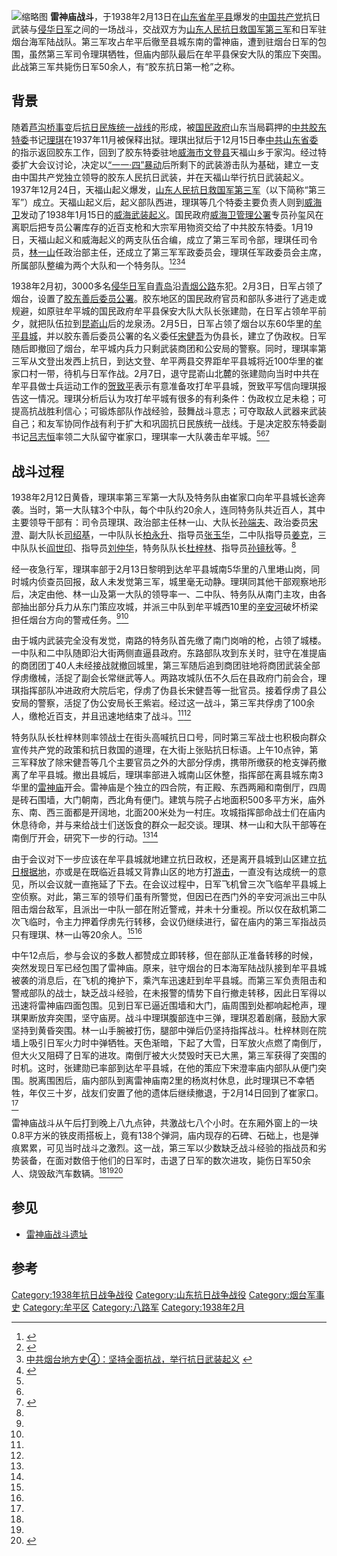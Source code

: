 [[File:Door_Plank_of_Thunder_God_Temple.jpg|缩略图]]
'''雷神庙战斗'''，于1938年2月13日在[[山东省|山东省]][[牟平区|牟平县]]爆发的[[中国共产党|中国共产党]]抗日武装与[[侵华日军|侵华日军]]之间的一场战斗，交战双方为[[山东人民抗日救国军第三军|山东人民抗日救国军第三军]]和日军驻烟台海军陆战队。第三军攻占牟平后徹至县城东南的雷神庙，遭到驻烟台日军的包围，虽然第三军司令理琪牺牲，但庙内部队最后在牟平县保安大队的策应下突围。此战第三军共毙伤日军50余人，有“胶东抗日第一枪”之称。

== 背景 ==
随着[[芦沟桥事变|芦沟桥事变]]后[[抗日民族统一战线|抗日民族统一战线]]的形成，被[[国民政府|国民政府]]山东当局羁押的[[中共胶东特委|中共胶东特委]]书记[[理琪|理琪]]在1937年11月被保释出狱。理琪出狱后于12月15日奉[[中共山东省委|中共山东省委]]的指示返回胶东工作，回到了胶东特委驻地[[威海市|威海市]][[文登市|文登县]]天福山乡于家沟。经过特委扩大会议讨论，决定以[[一一·四暴动|“一一·四”暴动]]后所剩下的武装游击队为基础，建立一支由中国共产党独立领导的胶东人民抗日武装，并在天福山举行抗日武装起义。1937年12月24日，天福山起义爆发，[[山东人民抗日救国军第三军|山东人民抗日救国军第三军]]（以下简称“第三军”）成立。天福山起义后，起义部队西进，理琪等几个特委主要负责人则到[[威海卫|威海卫]]发动了1938年1月15日的[[威海起义|威海武装起义]]。国民政府[[威海卫管理公署|威海卫管理公署]]专员孙玺风在离职后把专员公署库存的近百支枪和大宗军用物资交给了中共胶东特委。1月19日，天福山起义和威海起义的两支队伍合编，成立了第三军司令部，理琪任司令员，[[林一山|林一山]]任政治部主任，还成立了第三军军政委员会，理琪任军政委员会主席，所属部队整编为两个大队和一个特务队。<ref name=xh>{{Citeweb |url=http://www.sd.xinhuanet.com/wq/2008-01/02/content_12102581.htm |title=威海名人——天福英雄理琪 |date=2008-01-02 |publisher=新华网 |deadurl=yes |archiveurl=https://web.archive.org/web/20160304120633/http://www.sd.xinhuanet.com/wq/2008-01/02/content_12102581.htm |archivedate=2016-03-04 }}</ref><ref>{{Citeweb |url=http://www.wendeng.sd.cn/shengchenhtm/newsfile/2015-9-9/20159993698214580.html |title=血战向阳山 |date=2015-09-09 |publisher=文登网 |author=陈强伦 |access-date=2016-01-10 |archive-url=https://web.archive.org/web/20160201150346/http://www.wendeng.sd.cn/shengchenhtm/newsfile/2015-9-9/20159993698214580.html |archive-date=2016-02-01 |dead-url=yes }}</ref><ref name=jd>[http://w2.jiaodong.net/ytwgxj/system/2015/06/05/010163527.shtml 中共烟台地方史④：坚持全面抗战，举行抗日武装起义] {{webarchive|url=https://web.archive.org/web/20160201212417/http://w2.jiaodong.net/ytwgxj/system/2015/06/05/010163527.shtml |date=2016-02-01 }}</ref><ref>{{Citeweb |url=http://www.shm.com.cn/yantai/2004-05/06/content_2312.htm |title=中共胶东特委书记——理琪 |date=2004-05-06 |publisher=烟台日报 |deadurl=yes |archiveurl=https://web.archive.org/web/20160131124320/http://www.shm.com.cn/yantai/2004-05/06/content_2312.htm |archivedate=2016-01-31 }}</ref>

1938年2月初，3000多名[[侵华日军|侵华日军]]自[[青岛|青岛]]沿[[青烟公路|青烟公路]]东犯。2月3日，日军占领了烟台，设置了[[胶东善后委员公署|胶东善后委员公署]]。胶东地区的国民政府官员和部队多进行了逃走或规避，如原驻牟平城的国民政府牟平县保安大队大队长张建勋，在日军占领牟平前夕，就把队伍拉到[[昆嵛山|昆嵛山]]后的龙泉汤。2月5日，日军占领了烟台以东60华里的[[牟平区|牟平县城]]，并以胶东善后委员公署的名义委任[[宋健吾|宋健吾]]为伪县长，建立了伪政权。日军随后即撤回了烟台，牟平城内兵力只剩武装商团和公安局的警察。同时，理琪率第三军从文登出发西上抗日，到达文登、牟平两县交界距牟平县城将近100华里的崔家口村一带，待机与日军作战。2月7日，退守昆嵛山北麓的张建勋向当时中共在牟平县做士兵运动工作的[[贺致平|贺致平]]表示有意准备攻打牟平县城，贺致平写信向理琪报告这一情况。理琪分析后认为攻打牟平城有很多的有利条件：伪政权立足未稳；可提高抗战胜利信心；可锻炼部队作战经验，鼓舞战斗意志；可夺取敌人武器来武装自己；和友军协同作战有利于扩大和巩固抗日民族统一战线。于是决定胶东特委副书记[[吕志恒_(哈尔滨市长)|吕志恒]]率领二大队留守崔家口，理琪率一大队袭击牟平城。<ref name=xh/><ref name=jd/><ref name=qnw>{{Citeweb |url=http://agzy.youth.cn/qsnag/zxbd/201508/t20150806_6970543.htm |title=胶东抗战第一枪——雷神庙战斗 |date=2015-08-06 |publisher=中国青年网 |access-date=2016-01-10 |archive-url=https://web.archive.org/web/20160201081802/http://agzy.youth.cn/qsnag/zxbd/201508/t20150806_6970543.htm |archive-date=2016-02-01 |dead-url=yes }}</ref>

== 战斗过程 ==
1938年2月12日黄昏，理琪率第三军第一大队及特务队由崔家口向牟平县城长途奔袭。当时，第一大队辖3个中队，每个中队约20余人，连同特务队共近百人，其中主要领导干部有：司令员理琪、政治部主任林一山、大队长[[孙端夫|孙端夫]]、政治委员[[宋澄|宋澄]]、副大队长[[司绍基|司绍基]]，一中队队长[[柏永升|柏永升]]、指导员[[张玉华|张玉华]]，二中队指导员[[姜克|姜克]]，三中队队长[[阎世印|阎世印]]、指导员[[刘仲华|刘仲华]]，特务队队长[[杜梓林|杜梓林]]、指导员[[孙镜秋|孙镜秋]]等。<ref name=jd/>

经一夜急行军，理琪率部于2月13日黎明到达牟平县城南5华里的八里塂山岗，同时城内侦查员回报，敌人未发觉第三军，城里毫无动静。理琪同其他干部观察地形后，决定由他、林一山及第一大队的领导率一、二中队、特务队从南门主攻，由各部抽出部分兵力从东门策应攻城，并派三中队到牟平城西10里的[[辛安河|辛安河]]破坏桥梁担任烟台方向的警戒任务。<ref name=jd/><ref name=qnw/>

由于城内武装完全没有发觉，南路的特务队首先缴了南门岗哨的枪，占领了城楼。一中队和二中队随即沿大街两侧直逼县政府。东路部队攻到东关时，驻守在准提庙的商团团丁40人未经接战就撤回城里，第三军随后追到商团驻地将商团武装全部俘虏缴械，活捉了副会长常继武等人。两路攻城队伍不久后在县政府门前会合，理琪指挥部队冲进政府大院后宅，俘虏了伪县长宋健吾等一批官员。接着俘虏了县公安局的警察，活捉了伪公安局长王紫岩。经过这一战斗，第三军共俘虏了100余人，缴枪近百支，并且迅速地结束了战斗。<ref name=xh/><ref name=jd/>

特务队队长杜梓林则率领战士在街头高喊抗日口号，同时第三军战士也积极向群众宣传共产党的政策和抗日救国的道理，在大街上张贴抗日标语。上午10点钟，第三军释放了除宋健吾等几个主要官员之外的大部分俘虏，携带所缴获的枪支弹药撤离了牟平县城。撤出县城后，理琪率部进入城南山区休整，指挥部在离县城东南3华里的[[雷神庙战斗遗址|雷神庙]]开会。雷神庙是个独立的四合院，有正殿、东西两厢和南倒厅，四周是砖石围墙，大门朝南，西北角有便门。建筑与院子占地面积500多平方米，庙外东、南、西三面都是开阔地，北面200米处为一村庄。攻城指挥部命战士们在庙内休息待命，并与来给战士们送饭食的群众一起交谈。理琪、林一山和大队干部等在南倒厅开会，研究下一步的行动。<ref name=jd/><ref name=qnw/>

由于会议对下一步应该在牟平县城就地建立抗日政权，还是离开县城到山区建立[[抗日根据地|抗日根据地]]，亦或是在既临近县城又背靠山区的地方打[[游击战|游击]]，一直没有达成统一的意见，所以会议就一直拖延了下去。在会议过程中，日军飞机曾三次飞临牟平县城上空侦察。对此，第三军的领导们虽有所警觉，但因已在西门外的辛安河派出三中队阻击烟台敌军，且派出一中队一部在附近警戒，并未十分重视。所以仅在敌机第二次飞临时，令主力押着俘虏先行转移，会议仍继续进行，留在庙内的第三军指战员只有理琪、林一山等20余人。<ref name=jd/><ref name=qnw/>

中午12点后，参与会议的多数人都赞成立即转移，但在部队正准备转移的时候，突然发现日军已经包围了雷神庙。原来，驻守烟台的日本海军陆战队接到牟平县城被袭的消息后，在飞机的掩护下，乘汽车迅速赶到牟平县城。而第三军负责阻击和警戒部队的战士，缺乏战斗经验，在未报警的情势下自行撤走转移，因此日军得以迅速将雷神庙四面包围。见到日军已逼近围墙和大门，庙周围到处都响起枪声，理琪果断放弃突围，坚守庙房。战斗中理琪腹部连中三弹，理琪忍着剧痛，鼓励大家坚持到黄昏突围。林一山手腕被打伤，腿部中弹后仍坚持指挥战斗。杜梓林则在院墙上吸引日军火力时中弹牺牲。天色渐暗，下起了大雪，日军放火点燃了南倒厅，但大火又阻碍了日军的进攻。南倒厅被大火焚毁时天已大黑，第三军获得了突围的时机。这时，张建勋已率部到达牟平县城，在他的策应下宋澄率庙内部队从便门突围。脱离围困后，庙内部队到离雷神庙南2里的杨岚村休息，此时理琪已不幸牺牲，年仅三十岁，战友们安置了他的遗体后继续撤退，于2月14日回到了崔家口。<ref name=jd/>

雷神庙战斗从午后打到晚上八九点钟，共激战七八个小时。在东厢外窗上的一块0.8平方米的铁皮雨搭板上，竟有138个弹洞，庙内现存的石碑、石础上，也是弹痕累累，可见当时战斗之激烈。这一战，第三军以少数缺乏战斗经验的指战员和劣势装备，在面对数倍于他们的日军时，击退了日军的数次进攻，毙伤日军50余人、烧毁敌汽车数辆。<ref name=xh/><ref name=jd/><ref>{{Citeweb |title=雷神庙战斗遗址 |url=http://www.shm.com.cn/ytwb/html/2014-11/03/content_3056744.htm |publisher=水母网 |date=2014-11-03 |access-date=2016-01-10 |archive-date=2019-07-22 |archive-url=https://web.archive.org/web/20190722170328/http://www.shm.com.cn/ytwb/html/2014-11/03/content_3056744.htm |dead-url=no }}</ref>

== 参见 ==
* [[雷神庙战斗遗址|雷神庙战斗遗址]]

== 参考 ==
{{Reflist|2}}

[[Category:1938年抗日战争战役|Category:1938年抗日战争战役]]
[[Category:山东抗日战争战役|Category:山东抗日战争战役]]
[[Category:烟台军事史|Category:烟台军事史]]
[[Category:牟平区|Category:牟平区]]
[[Category:八路军|Category:八路军]]
[[Category:1938年2月|Category:1938年2月]]